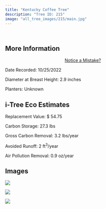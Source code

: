 ```yaml
---
title: "Kentucky Coffee Tree"
description: "Tree ID: 215"
image: "all_tree_images/215/main.jpg"
---
```


<br>

## **More Information**
::: column-margin
<center><a class="button" href="https://forms.gle/W6f5nwYxrM33hF4f7">Notice a Mistake?</a></center>
:::


Date Recorded:  10/25/2022

Diameter at Breast Height:  2.9  inches

Planters:  Unknown

## **i-Tree Eco Estimates**


 Replacement Value: $ 54.75

 Carbon Storage:  27.3  lbs

 Gross Carbon Removal:  3.2  lbs/year

 Avoided Runoff:  2  ft<sup>3</sup>/year

 Air Pollution Removal:  0.9  oz/year

## **Images**


 ![](all_tree_images/215/IMG_7147.jpg)

 ![](all_tree_images/215/IMG_7149.jpg)

 ![](all_tree_images/215/main.jpg)
